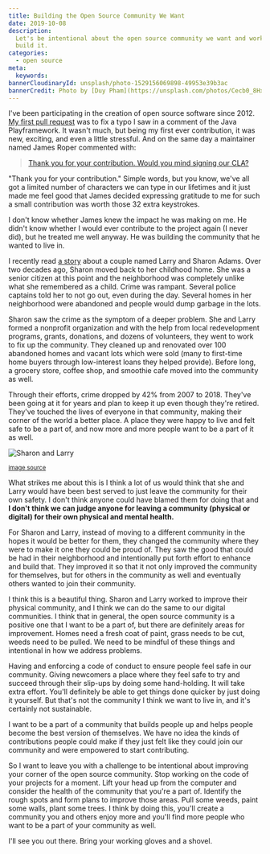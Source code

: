 ```yaml
---
title: Building the Open Source Community We Want
date: 2019-10-08
description:
  Let's be intentional about the open source community we want and work hard to
  build it.
categories:
  - open source
meta:
  keywords:
bannerCloudinaryId: unsplash/photo-1529156069898-49953e39b3ac
bannerCredit: Photo by [Duy Pham](https://unsplash.com/photos/Cecb0_8Hx-o)
---
```


I've been participating in the creation of open source software since 2012.
[My first pull request](https://github.com/playframework/playframework/pull/616)
was to fix a typo I saw in a comment of the Java Playframework. It wasn't much,
but being my first ever contribution, it was new, exciting, and even a little
stressful. And on the same day a maintainer named James Roper commented with:

> [Thank you for your contribution. Would you mind signing our CLA?](https://github.com/playframework/playframework/pull/616#issuecomment-11394747)

"Thank you for your contribution." Simple words, but you know, we've all got a
limited number of characters we can type in our lifetimes and it just made me
feel good that James decided expressing gratitude to me for such a small
contribution was worth those 32 extra keystrokes.

I don't know whether James knew the impact he was making on me. He didn't know
whether I would ever contribute to the project again (I never did), but he
treated me well anyway. He was building the community that he wanted to live in.

I recently read
[a story](https://www.washingtonpost.com/lifestyle/2019/10/10/they-realized-crack-house-was-across-street-heres-how-this-couple-turned-around-their-wisconsin-neighborhood/)
about a couple named Larry and Sharon Adams. Over two decades ago, Sharon moved
back to her childhood home. She was a senior citizen at this point and the
neighborhood was completely unlike what she remembered as a child. Crime was
rampant. Several police captains told her to not go out, even during the day.
Several homes in her neighborhood were abandoned and people would dump garbage
in the lots.

Sharon saw the crime as the symptom of a deeper problem. She and Larry formed a
nonprofit organization and with the help from local redevelopment programs,
grants, donations, and dozens of volunteers, they went to work to fix up the
community. They cleaned up and renovated over 100 abandoned homes and vacant
lots which were sold (many to first-time home buyers through low-interest loans
they helped provide). Before long, a grocery store, coffee shop, and smoothie
cafe moved into the community as well.

Through their efforts, crime dropped by 42% from 2007 to 2018. They've been
going at it for years and plan to keep it up even though they're retired.
They've touched the lives of everyone in that community, making their corner of
the world a better place. A place they were happy to live and felt safe to be a
part of, and now more and more people want to be a part of it as well.

![Sharon and Larry](https://res.cloudinary.com/kentcdodds-com/image/upload/v1625032566/kentcdodds.com/content/blog/building-the-open-source-community-we-want/sharon-and-larry.jpg)

<p>
  <small>
    <a
      target="_blank"
      rel="noopener noreferrer"
      href="https://www.washingtonpost.com/lifestyle/2019/10/10/they-realized-crack-house-was-across-street-heres-how-this-couple-turned-around-their-wisconsin-neighborhood/"
    >
      image source
    </a>
  </small>
</p>

What strikes me about this is I think a lot of us would think that she and Larry
would have been best served to just leave the community for their own safety. I
don't think anyone could have blamed them for doing that and **I don't think we
can judge anyone for leaving a community (physical or digital) for their own
physical and mental health.**

For Sharon and Larry, instead of moving to a different community in the hopes it
would be better for them, they changed the community where they were to make it
one they could be proud of. They saw the good that could be had in their
neighborhood and intentionally put forth effort to enhance and build that. They
improved it so that it not only improved the community for themselves, but for
others in the community as well and eventually others wanted to join their
community.

I think this is a beautiful thing. Sharon and Larry worked to improve their
physical community, and I think we can do the same to our digital communities. I
think that in general, the open source community is a positive one that I want
to be a part of, but there are definitely areas for improvement. Homes need a
fresh coat of paint, grass needs to be cut, weeds need to be pulled. We need to
be mindful of these things and intentional in how we address problems.

Having and enforcing a code of conduct to ensure people feel safe in our
community. Giving newcomers a place where they feel safe to try and succeed
through their slip-ups by doing some hand-holding. It will take extra effort.
You'll definitely be able to get things done quicker by just doing it yourself.
But that's not the community I think we want to live in, and it's certainly not
sustainable.

I want to be a part of a community that builds people up and helps people become
the best version of themselves. We have no idea the kinds of contributions
people could make if they just felt like they could join our community and were
empowered to start contributing.

So I want to leave you with a challenge to be intentional about improving your
corner of the open source community. Stop working on the code of your projects
for a moment. Lift your head up from the computer and consider the health of the
community that you're a part of. Identify the rough spots and form plans to
improve those areas. Pull some weeds, paint some walls, plant some trees. I
think by doing this, you'll create a community you and others enjoy more and
you'll find more people who want to be a part of your community as well.

I'll see you out there. Bring your working gloves and a shovel.

